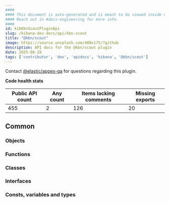 ```yaml
---
####
#### This document is auto-generated and is meant to be viewed inside our experimental, new docs system.
#### Reach out in #docs-engineering for more info.
####
id: kibKbnScoutPluginApi
slug: /kibana-dev-docs/api/kbn-scout
title: "@kbn/scout"
image: https://source.unsplash.com/400x175/?github
description: API docs for the @kbn/scout plugin
date: 2025-08-28
tags: ['contributor', 'dev', 'apidocs', 'kibana', '@kbn/scout']
---
```




Contact [@elastic/appex-qa](https://github.com/orgs/elastic/teams/appex-qa) for questions regarding this plugin.

**Code health stats**

| Public API count  | Any count | Items lacking comments | Missing exports |
|-------------------|-----------|------------------------|-----------------|
| 455 | 2 | 126 | 20 |

## Common

### Objects
<DocDefinitionList data={kbnScoutObj.common.objects}/>

### Functions
<DocDefinitionList data={kbnScoutObj.common.functions}/>

### Classes
<DocDefinitionList data={kbnScoutObj.common.classes}/>

### Interfaces
<DocDefinitionList data={kbnScoutObj.common.interfaces}/>

### Consts, variables and types
<DocDefinitionList data={kbnScoutObj.common.misc}/>

